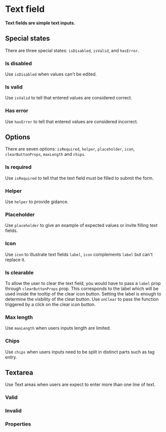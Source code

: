 # Text field

**Text fields are simple text inputs.**

<DemoBlock demo="default" withThemeSwitcher />

## Special states

There are three special states: `isDisabled`, `isValid`, and `hasError`.

### Is disabled

Use `isDisabled` when values can't be edited.

<DemoBlock demo="disabled" withThemeSwitcher />

### Is valid

Use `isValid` to tell that entered values are considered correct.

<DemoBlock demo="valid" withThemeSwitcher />

### Has error

Use `hasError` to tell that entered values are considered incorrect.

<DemoBlock demo="invalid" withThemeSwitcher />

## Options

There are seven options: `isRequired`, `helper`, `placeholder`, `icon`, `clearButtonProps`, `maxLength` and `chips`.

### Is required

Use `isRequired` to tell that the text field must be filled to submit the form.

<DemoBlock demo="required" withThemeSwitcher />

### Helper

Use `helper` to provide gidance.

<DemoBlock demo="helper" withThemeSwitcher />

### Placeholder

Use `placeholder` to give an example of expected values or invite filling text fields.

<DemoBlock demo="placeholder" withThemeSwitcher />

### Icon

Use `icon` to illustrate text fields `label`, `icon` complements `label` but can't replace it.

<DemoBlock demo="icon" withThemeSwitcher />

### Is clearable

To allow the user to clear the text field, you would have to pass a `label` prop through `clearButtonProps` prop. This corresponds to the label which will be used inside the tooltip of the clear icon button. Setting the label is enough to determine the visbility of the clear button. Use `onClear` to pass the function triggered by a click on the clear icon button.

<DemoBlock demo="clearable" withThemeSwitcher />

### Max length

Use `maxLength` when users inputs length are limited.

<DemoBlock demo="character-counter" withThemeSwitcher />

### Chips

Use `chips` when users inputs need to be split in distinct parts such as tag entry.

<DemoBlock demo="with-chips" withThemeSwitcher />

## Textarea

Use Text areas when users are expect to enter more than one line of text.

<DemoBlock demo="text-area" withThemeSwitcher />

### Valid

<DemoBlock demo="text-area-valid" withThemeSwitcher />

### Invalid

<DemoBlock demo="text-area-invalid" withThemeSwitcher />

### Properties

<PropTable component="TextField" />
